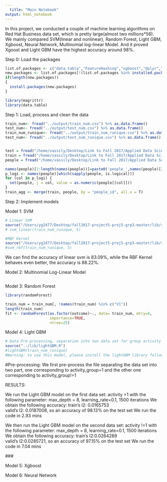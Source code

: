 ```yaml
---
  title: "Main Notebook"
output: html_notebook
---
```

  
  In this project, we conducted a couple of machine learning algorithms on Red Hat Business data set, which is pretty large(almost two millions*56). We mainly compared SVM(linear and nonlinear), Random Forest, Light GBM, Xgboost, Neural Network, Multinomial log-linear Model. And it proved Xgoost and Light GBM have the highest accuracy around 98%.

Step 0: Load the packages
```r
list.of.packages <- c("data.table","FeatureHashing","xgboost","dplyr","Matrix","caret","randomForest","lightgbm","magrittr","data.table") 
new.packages <- list.of.packages[!(list.of.packages %in% installed.packages()[,"Package"])]
if(length(new.packages))
{
  install.packages(new.packages)
}

library(magrittr)
library(data.table)
```



Step 1: Load, process and clean the data
```r
train_num<- fread("../output/train_num.csv") %>% as.data.frame()
test_num<- fread("../output/test_num.csv") %>% as.data.frame()
train_num_runique<- fread("../output/train_num_runique.csv") %>% as.data.frame()
test_num<- fread("../output/test_num_runique.csv") %>% as.data.frame()


test = fread("/home/vassily/Desktop/Link to Fall 2017/Applied Data Science/fall2017-project5-proj5-grp3/data/act_test.csv") %>% as.data.frame()
train = fread("/home/vassily/Desktop/Link to Fall 2017/Applied Data Science/fall2017-project5-proj5-grp3/data/act_train.csv") %>% as.data.frame()
people = fread("/home/vassily/Desktop/Link to Fall 2017/Applied Data Science/fall2017-project5-proj5-grp3/data/people.csv") %>% as.data.frame()

names(people)[2:length(names(people))]=paste0('people_',names(people)[2:length(names(people))])
p_logi <- names(people)[which(sapply(people, is.logical))]
for (col in p_logi) {
  set(people, j = col, value = as.numeric(people[[col]]))
}
train_agg <- merge(train, people, by = "people_id", all.x = T)


```

Step 2: Implement models

Model 1: SVM
```r
# Linear SVM
source("/Users/yg2477/Desktop/fall2017-project5-proj5-grp3-master/lib/svm_linear.R")
# svm_linear(train_num_runique, 5)

#RBF Kernel
source("/Users/yg2477/Desktop/fall2017-project5-proj5-grp3-master/lib/svm_rbf.R")
#svm_rbf(train_num_runique, 5)
```

We can find the accuracy of linear svm is 83.09%, while the RBF Kernel behaves even better, the accuracy is 88.22%.

Model 2: Multinomial Log-Linear Model
```r

```

Model 3: Random Forest
```r

library(randomForest)

train_num = train_num[, !names(train_num) %in% c("V1")]
length(train_num)
fit <- randomForest(as.factor(outcome)~., data= train_num, mtry=8,
                    importance=TRUE, 
                    ntree=25)

```

Model 4: Light GBM
```r
# Data Pre-processing, separation into two data set for group activity =1 and group_activity !=1
source("../lib/lightGBM.R")
#lightGBM(train_num_runique)
#Warning: to use this model, please install the lightGBM library following the instruction on this link https://github.com/Microsoft/LightGBM/tree/master/R-package

```

#Pre-processing:
We first pre-process the file separating the data set into two part, one corresponding to activity_group=1 and the other one corresponding to activity_group!=1

RESULTS:

We run the Light GBM model on the first data set: activity =1 with the following parameter: max_depth = 8, learning_rate=0.1, 1500 iterations
We obtain the following accuracy:
train's l2: 0.0165753	
valid's l2: 0.0187008, so an accuracy of 98.13% on the test set
We run the code in 2.93 mins

We then run the Light GBM model on the second data set: activity !=1 with the following parameter: max_depth = 8, learning_rate=0.1, 1500 iterations
We obtain the following accuracy:
train's l2:0.0264289	
valid's l2:0.0285721, so an accuracy of 97.15% on the test set
We run the code in 7.04 mins



  ###
  

Model 5: Xgboost

Model 6: Neural Network